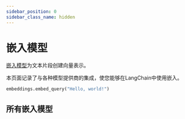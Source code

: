 ```yaml
---
sidebar_position: 0
sidebar_class_name: hidden
---
```


# 嵌入模型


[嵌入模型](/docs/concepts/embedding_models)为文本片段创建向量表示。

本页面记录了与各种模型提供商的集成，使您能够在LangChain中使用嵌入。


<EmbeddingTabs/>

```python
embeddings.embed_query("Hello, world!")
```

<CategoryTable category="text_embedding" />

## 所有嵌入模型

<IndexTable />
